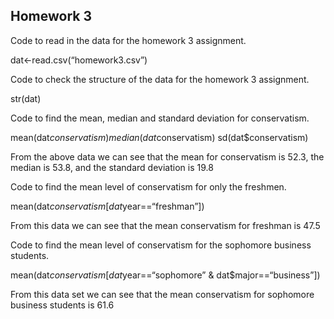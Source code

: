 ## Homework 3

<!--
You can use the example3.Rmd or other files to find examples
of the codes you'll need to use to complete this assignment. I strongly
urge you to copy and paste relevant code that you know works from my
examples or instructions and then edit that code so you're working
with the appropriate variables for the homework.
-->

<!--
Set the working directory.
No Rchunk is needed to accomplish this.
-->

<!--
Read in the homework3.csv data. For each of the following steps you
should preface your R commands with some plain English explanation.
-->

Code to read in the data for the homework 3 assignment.

dat<-read.csv("homework3.csv")

<!--
Check the structure of the data.
-->
Code to check the structure of the data for the homework 3 assignment.

str(dat)

<!--
Find the mean, median, and standard deviation using the sd() function
for the overall level of conservatism.
-->

Code to find the mean, median and standard deviation for conservatism.

mean(dat$conservatism)
median(dat$conservatism)
sd(dat$conservatism)

From the above data we can see that the mean for conservatism is 52.3, the median is 53.8, and the standard deviation is 19.8

<!--
Find the mean level of support for freshmen only.
-->

Code to find the mean level of conservatism for only the freshmen.

mean(dat$conservatism[dat$year=="freshman"])

From this data we can see that the mean conservatism for freshman is 47.5

<!--
Find the mean level of support for male business students only.
-->

Code to find the mean level of conservatism for the sophomore business students.

mean(dat$conservatism[dat$year=="sophomore" & dat$major=="business"])

From this data set we can see that the mean conservatism for sophomore business students is 61.6

